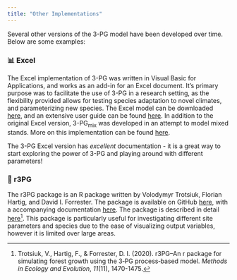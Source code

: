 ```yaml
---
title: "Other Implementations"
---
```


Several other versions of the 3-PG model have been developed over time. Below are some examples:

### 📊 Excel

The Excel implementation of 3-PG was written in Visual Basic for Applications, and works as an add-in for an Excel document. It's primary purpose was to facilitate the use of 3-PG in a research setting, as the flexibility provided allows for testing species adaptation to novel climates, and parameterizing new species. The Excel model can be downloaded [here](https://3pg.forestry.ubc.ca/software/), and an extensive user guide can be found [here](https://3pg.forestry.ubc.ca/files/2014/04/3PGpjs_UserManual.pdf). In addition to the original Excel version, 3-PG~mix~ was developed in an attempt to model mixed stands. More on this implementation can be found [here](https://sites.google.com/site/davidforresterssite/home/projects/3PGmix).

::: callout-tip
The 3-PG Excel version has *excellent* documentation - it is a great way to start exploring the power of 3-PG and playing around with different parameters! 
:::

### 🧮 r3PG

The r3PG package is an R package written by Volodymyr Trotsiuk, Florian Hartig, and David I. Forrester. The package is available on GitHub [here](https://github.com/trotsiuk/r3PG), with a accompanying documentation [here](https://trotsiuk.github.io/r3PG/). The package is described in detail [here](https://doi.org/10.1111/2041-210X.13474)[^1]. This package is particularly useful for investigating different site parameters and species due to the ease of visualizing output variables, however it is limited over large areas.

[^1]: Trotsiuk, V., Hartig, F., & Forrester, D. I. (2020). r3PG–An r package for simulating forest growth using the 3‐PG process‐based model. *Methods in Ecology and Evolution*, *11*(11), 1470-1475.
